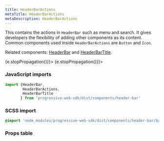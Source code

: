 ```yaml
---
title: HeaderBarActions
metaTitle: HeaderBarActions
metaDescription: HeaderBarActions
---
```



<div>

This contains the actions in `HeaderBar` such as menu and search. It gives developers the flexibility of adding other components as its content. Common components used inside `HeaderBarActions` are `Button` and `Icon`.

Related components: [HeaderBar](HeaderBar) and [HeaderBarTitle](HeaderBarTitle).

</div>

<div onClick={(e) => {e.stopPropagation()}}>
<Tabs activeIndex={0} className="devcenter">
<TabsPanel title="Code" onClick={(e) => {e.stopPropagation()}}>

### JavaScript imports

```jsx
import {HeaderBar, 
        HeaderBarActions, 
        HeaderBarTitle
       } from 'progressive-web-sdk/dist/components/header-bar'
```

### SCSS import

```scss
@import 'node_modules/progressive-web-sdk/dist/components/header-bar/base';
```

### Props table

<PropsTable propMetaData={props.componentMetadata.childrenComponentProp} />

</TabsPanel>
</Tabs>
</div>
